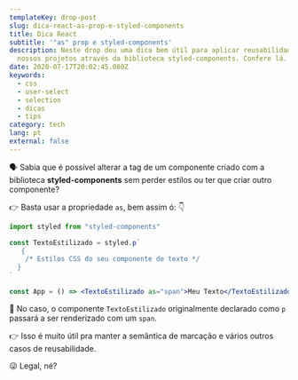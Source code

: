 ```yaml
---
templateKey: drop-post
slug: dica-react-as-prop-e-styled-components
title: Dica React
subtitle: '"as" prop e styled-components'
description: Neste drop dou uma dica bem útil para aplicar reusabilidade em
  nossos projetos através da biblioteca styled-components. Confere lá.
date: 2020-07-17T20:02:45.080Z
keywords:
  - css
  - user-select
  - selection
  - dicas
  - tips
category: tech
lang: pt
external: false
---
```



<Drop>

🗣 Sabia que é possível alterar a tag de um componente criado com a biblioteca **styled-components** sem perder estilos ou ter que criar outro componente?

👉 Basta usar a propriedade `as`, bem assim ó: 👇

```jsx
import styled from "styled-components"

const TextoEstilizado = styled.p`
   {
    /* Estilos CSS do seu componente de texto */
  }
`

const App = () => <TextoEstilizado as="span">Meu Texto</TextoEstilizado>
```

🎨 No caso, o componente `TextoEstilizado` originalmente declarado como `p` passará a ser renderizado com um `span`.

👉 Isso é muito útil pra manter a semântica de marcação e vários outros casos de reusabilidade.

😜 Legal, né?

</Drop>

